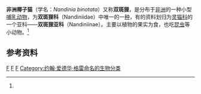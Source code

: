 {{Speciesbox
| taxon = Nandinia binotata
| binomial_authority = （[[约翰·爱德华·格雷|Gray]]，1830）
| image =Nandinia binotata, Manchester Museum.jpg
| image_caption = 非洲椰子猫
| status = LC
| status_system = iucn3.1
| status_ref = <ref name=iucn>{{IUCN2008|assessors=Van Rompaey, H., Gaubert, P. & Hoffmann, M.|year=2008|id=41589|title=Nandinia binotata|downloaded=2013年5月2日}}</ref>
| grandparent_authority = [[雷金纳德·英尼斯·波科克|Pocock]]，1929
| parent_authority = Gray，1843
| range_map = African Palm Civet area.png
| range_map_caption = 非洲椰子猫分布区域
}}
'''非洲椰子猫'''（学名：''Nandinia binotata''）又称'''双斑狸'''，是分布于[[非洲|非洲]]的一种小型[[哺乳动物|哺乳动物]]，为'''双斑狸科'''（Nandiniidae）中唯一的一[[物种|种]]，有的资料划归为[[灵猫科|灵猫科]]的一个亚科——'''双斑狸亚科'''（Nandiniinae）。主要以植物的果实为食，也吃[[昆虫|昆虫]]等小动物。<ref name=iucn/>

==参考资料==
{{reflist}}

{{Taxonbar}}
[[Category:1830年描述的动物|F]]
[[Category:食肉目|F]]
[[Category:双斑狸科|F]]
[[Category:约翰·爱德华·格雷命名的生物分类|Category:约翰·爱德华·格雷命名的生物分类]]